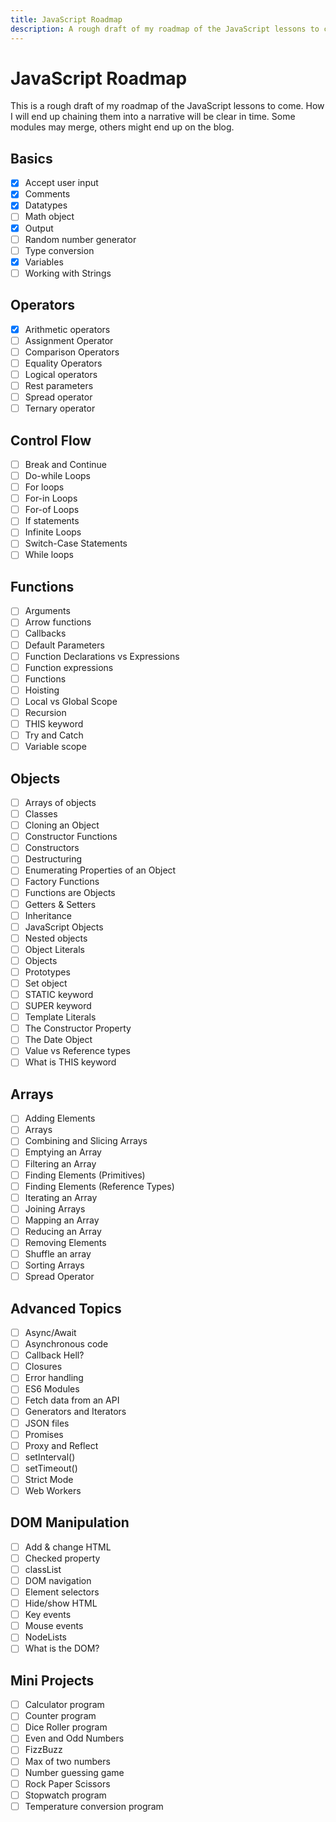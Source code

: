 ```yaml
---
title: JavaScript Roadmap
description: A rough draft of my roadmap of the JavaScript lessons to come.
---
```


# JavaScript Roadmap

This is a rough draft of my roadmap of the JavaScript lessons to come.
How I will end up chaining them into a narrative will be clear in time.
Some modules may merge, others might end up on the blog.

## Basics

-   [x] Accept user input
-   [x] Comments
-   [x] Datatypes
-   [ ] Math object
-   [x] Output
-   [ ] Random number generator
-   [ ] Type conversion
-   [x] Variables
-   [ ] Working with Strings

## Operators

- [x] Arithmetic operators
- [ ] Assignment Operator
- [ ] Comparison Operators
- [ ] Equality Operators
- [ ] Logical operators
- [ ] Rest parameters
- [ ] Spread operator
- [ ] Ternary operator

## Control Flow

- [ ] Break and Continue
- [ ] Do-while Loops
- [ ] For loops
- [ ] For-in Loops
- [ ] For-of Loops
- [ ] If statements
- [ ] Infinite Loops
- [ ] Switch-Case Statements
- [ ] While loops

## Functions

- [ ] Arguments
- [ ] Arrow functions
- [ ] Callbacks
- [ ] Default Parameters
- [ ] Function Declarations vs Expressions
- [ ] Function expressions
- [ ] Functions
- [ ] Hoisting
- [ ] Local vs Global Scope
- [ ] Recursion
- [ ] THIS keyword
- [ ] Try and Catch
- [ ] Variable scope

## Objects

- [ ] Arrays of objects
- [ ] Classes
- [ ] Cloning an Object
- [ ] Constructor Functions
- [ ] Constructors
- [ ] Destructuring
- [ ] Enumerating Properties of an Object
- [ ] Factory Functions
- [ ] Functions are Objects
- [ ] Getters & Setters
- [ ] Inheritance
- [ ] JavaScript Objects
- [ ] Nested objects
- [ ] Object Literals
- [ ] Objects
- [ ] Prototypes
- [ ] Set object
- [ ] STATIC keyword
- [ ] SUPER keyword
- [ ] Template Literals
- [ ] The Constructor Property
- [ ] The Date Object
- [ ] Value vs Reference types
- [ ] What is THIS keyword

## Arrays

- [ ] Adding Elements
- [ ] Arrays
- [ ] Combining and Slicing Arrays
- [ ] Emptying an Array
- [ ] Filtering an Array
- [ ] Finding Elements (Primitives)
- [ ] Finding Elements (Reference Types)
- [ ] Iterating an Array
- [ ] Joining Arrays
- [ ] Mapping an Array
- [ ] Reducing an Array
- [ ] Removing Elements
- [ ] Shuffle an array
- [ ] Sorting Arrays
- [ ] Spread Operator

## Advanced Topics

- [ ] Async/Await
- [ ] Asynchronous code
- [ ] Callback Hell?
- [ ] Closures
- [ ] Error handling
- [ ] ES6 Modules
- [ ] Fetch data from an API
- [ ] Generators and Iterators
- [ ] JSON files
- [ ] Promises
- [ ] Proxy and Reflect
- [ ] setInterval()
- [ ] setTimeout()
- [ ] Strict Mode
- [ ] Web Workers

## DOM Manipulation

- [ ] Add & change HTML
- [ ] Checked property
- [ ] classList
- [ ] DOM navigation
- [ ] Element selectors
- [ ] Hide/show HTML
- [ ] Key events
- [ ] Mouse events
- [ ] NodeLists
- [ ] What is the DOM?

## Mini Projects

- [ ] Calculator program
- [ ] Counter program
- [ ] Dice Roller program
- [ ] Even and Odd Numbers
- [ ] FizzBuzz
- [ ] Max of two numbers
- [ ] Number guessing game
- [ ] Rock Paper Scissors
- [ ] Stopwatch program
- [ ] Temperature conversion program
